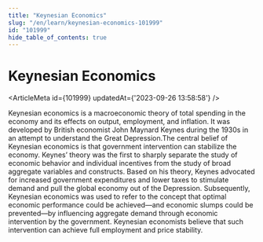 ```yaml
---
title: "Keynesian Economics"
slug: "/en/learn/keynesian-economics-101999"
id: "101999"
hide_table_of_contents: true
---
```



# Keynesian Economics

<ArticleMeta id={101999} updatedAt={'2023-09-26 13:58:58'} />
<div className='border-solid border-b border-t-0 my-4 border-[var(--ifm-color-gray-300)]' />

Keynesian economics is a macroeconomic theory of total spending in the economy and its effects on output, employment, and inflation. It was developed by British economist John Maynard Keynes during the 1930s in an attempt to understand the Great Depression.The central belief of Keynesian economics is that government intervention can stabilize the economy. Keynes’ theory was the first to sharply separate the study of economic behavior and individual incentives from the study of broad aggregate variables and constructs. Based on his theory, Keynes advocated for increased government expenditures and lower taxes to stimulate demand and pull the global economy out of the Depression. Subsequently, Keynesian economics was used to refer to the concept that optimal economic performance could be achieved—and economic slumps could be prevented—by influencing aggregate demand through economic intervention by the government. Keynesian economists believe that such intervention can achieve full employment and price stability.
